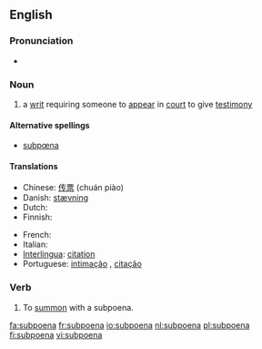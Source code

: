 ==English==

===Pronunciation===
* {{audio|en-us-subpoena.ogg|Audio (US)}}

===Noun===
{{wikipedia}}
{{en-noun}}

# {{law}} a [[writ]] requiring someone to [[appear]] in [[court]] to give [[testimony]]

====Alternative spellings====
* [[subpœna]]

====Translations====
{{trans-top|writ requiring someone to appear in court to give testimony}}
* Chinese: [[传票]] (chuán piào)
* Danish: [[stævning]] {{f}}
* Dutch: {{t+|nl|dagvaarding|f}}
* Finnish: {{t+|fi|kutsu}}
{{trans-mid}}
* French: {{t+|fr|citation|f}}
* Italian: {{t-|it|convocazione|f}}
* [[Interlingua]]: [[citation]]
* Portuguese: [[intimação]] {{f}}, [[citação]] {{f}}
{{trans-bottom}}

===Verb===
{{en-verb}}

# To [[summon]] with a subpoena.

[[fa:subpoena]]
[[fr:subpoena]]
[[io:subpoena]]
[[nl:subpoena]]
[[pl:subpoena]]
[[fi:subpoena]]
[[vi:subpoena]]